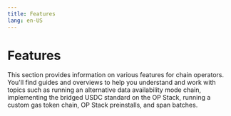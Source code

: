 ```yaml
---
title: Features
lang: en-US
---
```



# Features

This section provides information on various features for chain operators. You'll find guides and overviews to help you understand and work with topics such as running an alternative data availability mode chain, implementing the bridged USDC standard on the OP Stack, running a custom gas token chain, OP Stack preinstalls, and span batches.

<Cards>
  <Card title="How to run an alt Da mode chain" href="/builders/chain-operators/features/alt-da-mode" />

  <Card title="Bridged usdc standard on the op stack" href="/builders/chain-operators/features/bridged-usdc-standard" />

  <Card title="How to run a custom gas token chain" href="/builders/chain-operators/features/custom-gas-token" />

  <Card title="Op stack preinstalls" href="/builders/chain-operators/features/preinstalls" />

  <Card title="Span batches" href="/builders/chain-operators/features/span-batches" />
</Cards>
